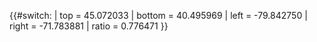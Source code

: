{{#switch:{{{1}}}
| top    = 45.072033
| bottom = 40.495969
| left   = -79.842750
| right  = -71.783881
| ratio  = 0.776471
}}<noinclude><!--
-- The above switch-statement branches by text in parameter #1,
-- returning the associated value after each equals sign ("=").
-->{{Geobox locator info}}{{Documentation}}
<!-- Categories in /doc, interwikis in Wikidata. -->
</noinclude>